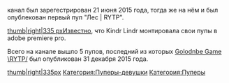 {{Пупер
|title1=Kindr Lindr
|image1=[[Файл:KindrLindr.png|thumb]]
|имя_фамилия=
|image2=
|сферы_творчества=RYTP
|город=
|дата_публикации_первого_пупа=21 июня 2015 года
|канал=[https://www.youtube.com/channel/UCqBZM4igLsB_mDI9ELcxUeQ YouTube]
|соцсети=
}}

канал был зарегестрирован 21 июня 2015 года, тогда же на нём и был опублекован первый пуп "Лес | RYTP".

[[Файл:Лес RYTP|thumb|right|335 px]]Известно, что Kindr Lindr монтировала свои пупы в adobe premiere pro.

Всего на канале вышло 5 пупов, последний из которых [https://www.youtube.com/watch?v=cdAIGt8ytYY Golodnbe Game \RYTP/] был опубликован 31 декабря 2015 года.



[[Файл:GolodnbIe Game \RYTP-0|thumb|right|335px]]
[[Категория:Пуперы-девушки]]
[[Категория:Пуперы]]